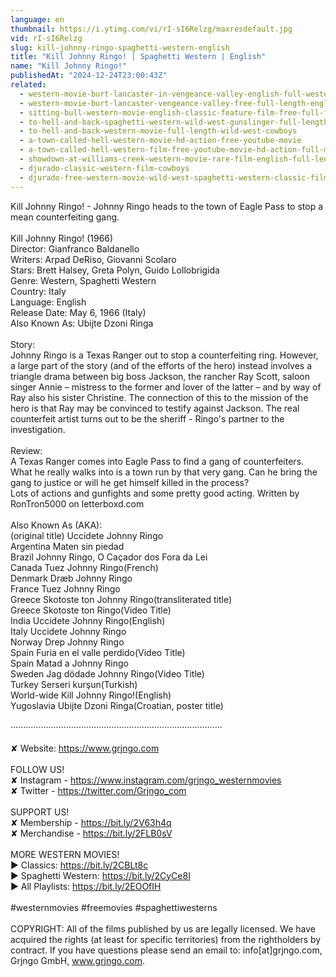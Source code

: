 ```yaml
---
language: en
thumbnail: https://i.ytimg.com/vi/rI-sI6Relzg/maxresdefault.jpg
vid: rI-sI6Relzg
slug: kill-johnny-ringo-spaghetti-western-english
title: "Kill Johnny Ringo! | Spaghetti Western | English"
name: "Kill Johnny Ringo!"
publishedAt: "2024-12-24T23:00:43Z"
related:
  - western-movie-burt-lancaster-in-vengeance-valley-english-full-western-movie-free-classic-film
  - western-movie-burt-lancaster-vengeance-valley-free-full-length-english-classic-cowboy-film
  - sitting-bull-western-movie-english-classic-feature-film-free-full-flick-free-western-movies
  - to-hell-and-back-spaghetti-western-wild-west-gunslinger-full-length-english
  - to-hell-and-back-western-movie-full-length-wild-west-cowboys
  - a-town-called-hell-western-movie-hd-action-free-youtube-movie
  - a-town-called-hell-western-film-free-youtube-movie-hd-action-full-movie
  - showdown-at-williams-creek-western-movie-rare-film-english-full-length-free-youtube-movies
  - djurado-classic-western-film-cowboys
  - djurado-free-western-movie-wild-west-spaghetti-western-classic-film-full-action-movie
---
```


Kill Johnny Ringo! - Johnny Ringo heads to the town of Eagle Pass to stop a mean counterfeiting gang.<br />
<br />
Kill Johnny Ringo! (1966)<br />
Director: Gianfranco Baldanello<br />
Writers: Arpad DeRiso, Giovanni Scolaro<br />
Stars: Brett Halsey, Greta Polyn, Guido Lollobrigida<br />
Genre: Western, Spaghetti Western<br />
Country: Italy<br />
Language: English<br />
Release Date: May 6, 1966 (Italy)<br />
Also Known As: Ubijte Dzoni Ringa<br />
<br />
Story:<br />
Johnny Ringo is a Texas Ranger out to stop a counterfeiting ring. However, a large part of the story (and of the efforts of the hero) instead involves a triangle drama between big boss Jackson, the rancher Ray Scott, saloon singer Annie – mistress to the former and lover of the latter – and by way of Ray also his sister Christine. The connection of this to the mission of the hero is that Ray may be convinced to testify against Jackson. The real counterfeit artist turns out to be the sheriff - Ringo's partner to the investigation.<br />
<br />
Review:<br />
A Texas Ranger comes into Eagle Pass to find a gang of counterfeiters. What he really walks into is a town run by that very gang. Can he bring the gang to justice or will he get himself killed in the process?<br />
Lots of actions and gunfights and some pretty good acting. Written by RonTron5000 on letterboxd.com<br />
<br />
Also Known As (AKA):<br />
(original title) Uccidete Johnny Ringo<br />
Argentina Maten sin piedad<br />
Brazil Johnny Ringo, O Caçador dos Fora da Lei<br />
Canada Tuez Johnny Ringo(French)<br />
Denmark Dræb Johnny Ringo<br />
France Tuez Johnny Ringo<br />
Greece Skotoste ton Johnny Ringo(transliterated title)<br />
Greece Skotoste ton Ringo(Video Title)<br />
India Uccidete Johnny Ringo(English)<br />
Italy Uccidete Johnny Ringo<br />
Norway Drep Johnny Ringo<br />
Spain Furia en el valle perdido(Video Title)<br />
Spain Matad a Johnny Ringo<br />
Sweden Jag dödade Johnny Ringo(Video Title)<br />
Turkey Serseri kurşun(Turkish)<br />
World-wide Kill Johnny Ringo!(English)<br />
Yugoslavia Ubijte Dzoni Ringa(Croatian, poster title)<br />
<br />
····················································································<br />
<br />
✘ Website: https://www.grjngo.com<br />
<br />
FOLLOW US!<br />
✘ Instagram - https://www.instagram.com/grjngo_westernmovies<br />
✘ Twitter - https://twitter.com/Grjngo_com<br />
<br />
SUPPORT US!<br />
✘ Membership - https://bit.ly/2V63h4q<br />
✘ Merchandise - https://bit.ly/2FLB0sV<br />
<br />
MORE WESTERN MOVIES! <br />
► Classics: https://bit.ly/2CBLt8c <br />
► Spaghetti Western: https://bit.ly/2CyCe8I <br />
► All Playlists: https://bit.ly/2EOOfIH <br />
<br />
#westernmovies #freemovies #spaghettiwesterns<br />
<br />
COPYRIGHT: All of the films published by us are legally licensed. We have acquired the rights (at least for specific territories) from the rightholders by contract. If you have questions please send an email to: info[at]grjngo.com, Grjngo GmbH, www.grjngo.com.